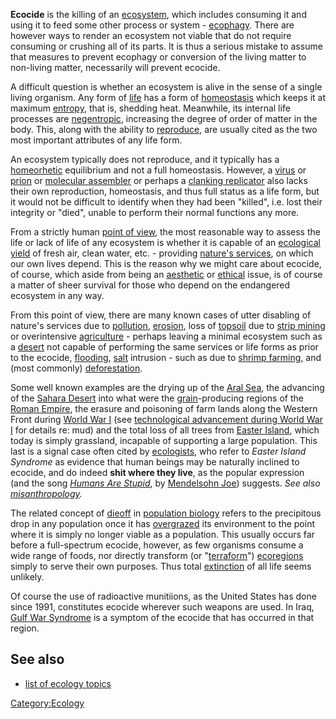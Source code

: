 '''Ecocide''' is the killing of an [[ecosystem]], which includes consuming it and using it to feed some other process or system - [[ecophagy]].  There are however ways to render an ecosystem not viable that do not require consuming or crushing all of its parts.  It is thus a serious mistake to assume that measures to prevent ecophagy or conversion of the living matter to non-living matter, necessarily will prevent ecocide.

A difficult question is whether an ecosystem is alive in the sense of a single living organism.  Any form of [[life]] has a form of [[homeostasis]] which keeps it at maximum [[entropy]], that is, shedding heat.  Meanwhile, its internal life processes are [[negentropic]], increasing the degree of order of matter in the body.  This, along with the ability to [[reproduction|reproduce]], are usually cited as the two most important attributes of any life form.  

An ecosystem typically does not reproduce, and it typically has a [[homeorhetic]] equilibrium and not a full homeostasis.  However, a [[virus]] or [[prion]] or [[molecular assembler]] or perhaps a [[clanking replicator]] also lacks their own reproduction, homeostasis, and thus full status as a life form, but it would not be difficult to identify when they had been "killed", i.e. lost their integrity or "died", unable to perform their normal functions any more.

From a strictly human [[point of view]], the most reasonable way to assess the life or lack of life of any ecosystem is whether it is capable of an [[ecological yield]] of fresh air, clean water, etc. - providing [[nature's services]], on which our own lives depend.  This is the reason why we might care about ecocide, of course, which aside from being an [[aesthetic]] or [[ethics|ethical]] issue, is of course a matter of sheer survival for those who depend on the endangered ecosystem in any way.

From this point of view, there are many known cases of utter disabling of nature's services due to [[pollution]], [[erosion]], loss of [[topsoil]] due to [[strip mining]] or overintensive [[agriculture]] - perhaps leaving a minimal ecosystem such as a [[desert]] not capable of performing the same services or life forms as prior to the ecocide, [[flooding]], [[salt]] intrusion - such as due to [[shrimp farm]]ing, and (most commonly) [[deforestation]].

Some well known examples are the drying up of the [[Aral Sea]], the advancing of the [[Sahara Desert]] into what were the [[grain]]-producing regions of the [[Roman Empire]], the erasure and poisoning of farm lands along the Western Front during [[World War I]] (see [[technological advancement during World War I]] for details re: mud) and the total loss of all trees from [[Easter Island]], which today is simply grassland, incapable of supporting a large population.  This last is a signal case often cited by [[ecologist]]s, who refer to ''Easter Island Syndrome'' as evidence that human beings may be naturally inclined to ecocide, and do indeed '''shit where they live''', as the popular expression (and the song ''[[Humans Are Stupid]]'', by [[Mendelsohn Joe]]) suggests.  ''See also [[misanthropology]].''

The related concept of [[dieoff]] in [[population biology]] refers to the precipitous drop in any population once it has [[overgrazing|overgrazed]] its environment to the point where it is simply no longer viable as a population.  This usually occurs far before a full-spectrum ecocide, however, as few organisms consume a wide range of foods, nor directly transform (or "[[terraform]]") [[ecoregion]]s simply to serve their own purposes.  Thus total [[extinction]] of all life seems unlikely.

Of course the use of radioactive munitiions, as the United States has done since 1991, constitutes ecocide wherever such weapons are used.  In Iraq, [[Gulf War Syndrome]] is a symptom of the ecocide that has occurred in that region.

== See also ==
*[[list of ecology topics]]

[[Category:Ecology]]